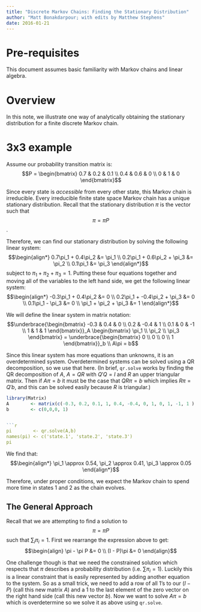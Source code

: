 ```yaml
---
title: "Discrete Markov Chains: Finding the Stationary Distribution"
author: "Matt Bonakdarpour; with edits by Matthew Stephens"
date: 2016-01-21
---
```





# Pre-requisites

This document assumes basic familiarity with Markov chains and linear algebra.

# Overview

In this note, we illustrate one way of analytically obtaining the stationary distribution for a finite discrete Markov chain. 

# 3x3 example

Assume our probability transition matrix is:
$$P = \begin{bmatrix}
    0.7 & 0.2 & 0.1 \\
    0.4 & 0.6 & 0 \\
    0   & 1   & 0 
\end{bmatrix}$$

Since every state is *accessible* from every other state, this Markov chain is irreducible. Every irreducible finite state space Markov chain has a unique stationary distribution. Recall that the stationary distribution $\pi$ is the vector such that 
$$\pi = \pi P$$. 

Therefore, we can find our stationary distribution by solving the following linear system:
$$\begin{align*}
0.7\pi_1 + 0.4\pi_2  &= \pi_1 \\
0.2\pi_1 + 0.6\pi_2 + \pi_3 &= \pi_2 \\
0.1\pi_1 &= \pi_3
\end{align*}$$
subject to $\pi_1 + \pi_2 + \pi_3 = 1$. Putting these four equations together and moving all of the variables to the left hand side, we get the following linear system:
$$\begin{align*}
-0.3\pi_1 + 0.4\pi_2  &= 0 \\
0.2\pi_1 + -0.4\pi_2 + \pi_3 &= 0 \\
0.1\pi_1 - \pi_3 &= 0 \\
\pi_1 + \pi_2 + \pi_3 &= 1
\end{align*}$$

We will define the linear system in matrix notation:
$$\underbrace{\begin{bmatrix}
    -0.3 &  0.4 & 0  \\
     0.2 & -0.4 & 1  \\
     0.1 &    0 & -1  \\
     1   &  1   & 1 
\end{bmatrix}}_A \begin{bmatrix}
\pi_1 \\
\pi_2 \\
\pi_3 
\end{bmatrix} = \underbrace{\begin{bmatrix}
0 \\
0 \\ 
0 \\
1
\end{bmatrix}}_b \\
A\pi = b$$

Since this linear system has more equations than unknowns, it is an overdetermined system. Overdetermined systems can be solved using a QR decomposition, so we use that here. (In brief, `qr.solve` 
works by finding the QR decomposition of $A$, $A=QR$ with $Q'Q=I$ and $R$ an upper triangular matrix. Then if $A\pi = b$ it must be the case that $QR\pi=b$ which implies $R\pi = Q'b$, and this can be solved easily because $R$ is triangular.)


```r
library(Matrix)
A        <- matrix(c(-0.3, 0.2, 0.1, 1, 0.4, -0.4, 0, 1, 0, 1, -1, 1 ), ncol=3,nrow=4)
b        <- c(0,0,0, 1)


```r
pi        <- qr.solve(A,b)
names(pi) <- c('state.1', 'state.2', 'state.3')
pi 
```

We find that:
$$\begin{align*}
\pi_1 \approx 0.54, \pi_2 \approx 0.41, \pi_3 \approx 0.05
\end{align*}$$

Therefore, under proper conditions, we expect the Markov chain to spend more time in states 1 and 2 as the chain evolves.


## The General Approach
Recall that we are attempting to find a solution to 
$$\pi = \pi P$$
such that $\sum_i \pi_i =1$. First we rearrange the expression above to get:
$$\begin{align}
\pi - \pi P &= 0 \\
(I - P)\pi &= 0
\end{align}$$

One challenge though is that we need the constrained solution which respects that $\pi$ describes a probability distribution (i.e. $\sum \pi_i = 1$).  Luckily this is a linear constraint that is easily represented by adding another equation to the system.  So as a small trick, we need to add a row of all 1's to our $(I-P)$ (call this new matrix $A$) and a 1 to the last element of the zero vector on the right hand side (call this new vector $b$). Now we want to solve $A\pi = b$ which is overdetermine so we solve it as above using `qr.solve`.




